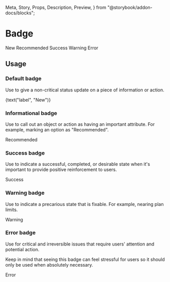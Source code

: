   Meta,
  Story,
  Props,
  Description,
  Preview,
} from "@storybook/addon-docs/blocks";

<Meta title="Components / Images and icons / Badge" component={Badge} />

# Badge

<Description of={Badge} />

<Preview withToolbar>
  <Story name="Example">
    <Stack distribution="equalSpacing">
      <Badge>New</Badge>
      <Badge status="info">Recommended</Badge>
      <Badge status="success">Success</Badge>
      <Badge status="warning">Warning</Badge>
      <Badge status="error">Error</Badge>
    </Stack>
  </Story>
</Preview>

<Props of={Badge} />

## Usage

### Default badge

Use to give a non-critical status update on a piece of information or action.

<Preview>
  <Story
    name="Default"
    decorators={[withSmartKnobs({ ignoreProps: ["children"] })]}
  >
    <Badge>{text("label", "New")}</Badge>
  </Story>
</Preview>

### Informational badge

Use to call out an object or action as having an important attribute. For example, marking
an option as "Recommended".

<Preview>
  <Story name="Informational">
    <Badge status="info">Recommended</Badge>
  </Story>
</Preview>

### Success badge

Use to indicate a successful, completed, or desirable state when it's important to provide
positive reinforcement to users.

<Preview>
  <Story name="Success">
    <Badge status="success">Success</Badge>
  </Story>
</Preview>

### Warning badge

Use to indicate a precarious state that is fixable. For example, nearing plan limits.

<Preview>
  <Story name="Warning">
    <Badge status="warning">Warning</Badge>
  </Story>
</Preview>

### Error badge

Use for critical and irreversible issues that require users' attention and potential
action.

Keep in mind that seeing this badge can feel stressful for users so it should only be used
when absolutely necessary.

<Preview>
  <Story name="Error">
    <Badge status="error">Error</Badge>
  </Story>
</Preview>
